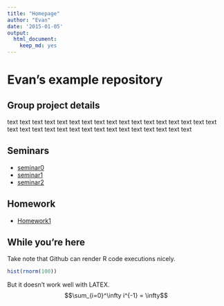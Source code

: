 ```yaml
---
title: "Homepage"
author: "Evan"
date: '2015-01-05'
output:
  html_document:
    keep_md: yes
---
```


Evan's example repository
=========================

Group project details
---------------------
text text text text text text text text text text text text text text text text text text text text text text text text text text text text text text text text 

Seminars
--------

- [seminar0](https://github.com/wdurnoUBC/testRepo/blob/master/seminars/sem0.md)
- [seminar1](https://github.com/wdurnoUBC/testRepo/blob/master/seminars/sem1.md)
- [seminar2](https://github.com/wdurnoUBC/testRepo/blob/master/seminars/sem2.md)

Homework
--------

- [Homework1](https://github.com/wdurnoUBC/testRepo/blob/master/homework/hw1.md)

While you're here
-----------------

Take note that Github can render R code executions nicely.
```r
hist(rnorm(100))
```

But it doesn't work well with LATEX.
$$\sum_{i=0}^\infty i^{-1} = \infty$$
